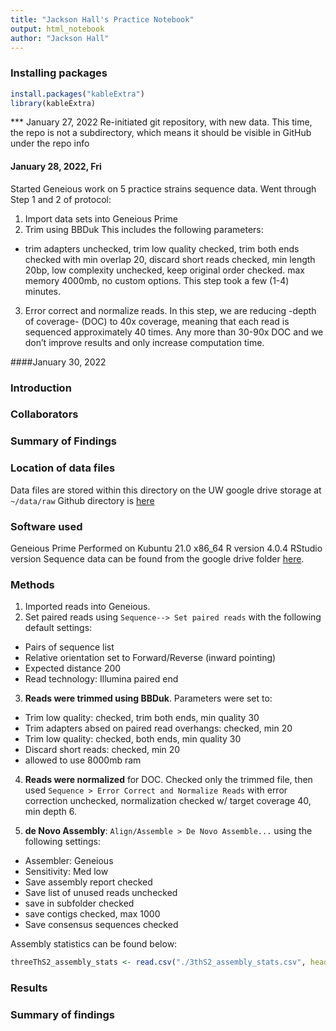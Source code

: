 ```yaml
---
title: "Jackson Hall's Practice Notebook"
output: html_notebook
author: "Jackson Hall"
---
```



### Installing packages
```r
install.packages("kableExtra")
library(kableExtra)
```

*** January 27, 2022
Re-initiated git repository, with new data. This time, the repo is not a subdirectory, which means it should be visible in GitHub under the repo info

#### January 28, 2022, Fri
Started Geneious work on 5 practice strains sequence data. Went through Step 1 and 2 of protocol:

1. Import data sets into Geneious Prime
2. Trim  using BBDuk This includes the following parameters:

* trim adapters unchecked, trim low quality checked, trim both ends checked with min overlap 20, discard short reads checked, min length 20bp, low complexity unchecked, keep original order checked. max memory 4000mb, no custom options. This step took a few (1-4) minutes. 
3.  Error correct and normalize reads. In this step, we are reducing -depth of coverage- (DOC) to 40x coverage, meaning that each read is sequenced approximately 40 times. Any more than 30-90x DOC and we don't improve results and only increase computation time. 


####January 30, 2022

### Introduction
### Collaborators
### Summary of Findings
### Location of data files
Data files are stored within this directory on the UW google drive storage at `~/data/raw`
Github directory is [here](git@github.com:Doty-Lab-UW/Proj-AppleBio.git)


### Software used
Geneious Prime 
Performed on Kubuntu 21.0 x86_64
R version 4.0.4
RStudio version
Sequence data can be found from the google drive folder [here](https://drive.google.com/drive/u/2/folders/1OeuZlHx-H_svO9USMOl3frjyY_bf64JB). 

### Methods
1. Imported reads into Geneious. 
2. Set paired reads using `Sequence--> Set paired reads` with the following default settings:

* Pairs of sequence list
* Relative orientation set to Forward/Reverse (inward pointing)
* Expected distance 200
* Read technology: Illumina paired end

3. **Reads were trimmed using BBDuk**. Parameters were set to: 

* Trim low quality: checked, trim both ends, min quality 30
* Trim adapters absed on paired read overhangs: checked, min 20 
* Trim low quality: checked, both ends, min quality 30
* Discard short reads: checked, min 20
* allowed to use 8000mb ram

4. **Reads were normalized** for DOC. Checked only the trimmed file, then used `Sequence > Error Correct and Normalize Reads` with error correction unchecked, normalization checked w/ target coverage 40, min depth 6. 

5. **de Novo Assembly**: `Align/Assemble > De Novo Assemble...` using the following settings:

* Assembler: Geneious
* Sensitivity: Med low
* Save assembly report checked
* Save list of unused reads unchecked
* save in subfolder checked
* save contigs checked, max 1000
* Save consensus sequences checked


Assembly statistics can be found below:
```r
threeThS2_assembly_stats <- read.csv("./3thS2_assembly_stats.csv", header=FALSE)
```
### Results


### Summary of findings


